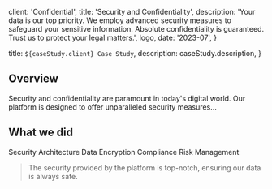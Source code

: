 
  client: 'Confidential',
  title: 'Security and Confidentiality',
  description:
    'Your data is our top priority. We employ advanced security measures to safeguard your sensitive information. Absolute confidentiality is guaranteed. Trust us to protect your legal matters.',
  logo,
  date: '2023-07',
}

  title: `${caseStudy.client} Case Study`,
  description: caseStudy.description,
}

## Overview

Security and confidentiality are paramount in today's digital world. Our platform is designed to offer unparalleled security measures...

## What we did

<TagList>
  <TagListItem>Security Architecture</TagListItem>
  <TagListItem>Data Encryption</TagListItem>
  <TagListItem>Compliance</TagListItem>
  <TagListItem>Risk Management</TagListItem>
</TagList>

<Blockquote
  author={{ name: 'John Doe', role: 'CEO of Confidential Corp' }}
  image={{ src: logo }}
>
  The security provided by the platform is top-notch, ensuring our data is always safe.
</Blockquote>

<StatList>
  <StatListItem value="99.9%" label="Uptime" />
  <StatListItem value="100%" label="Data Encryption" />
  <StatListItem value="0" label="Data Breaches" />
</StatList>
